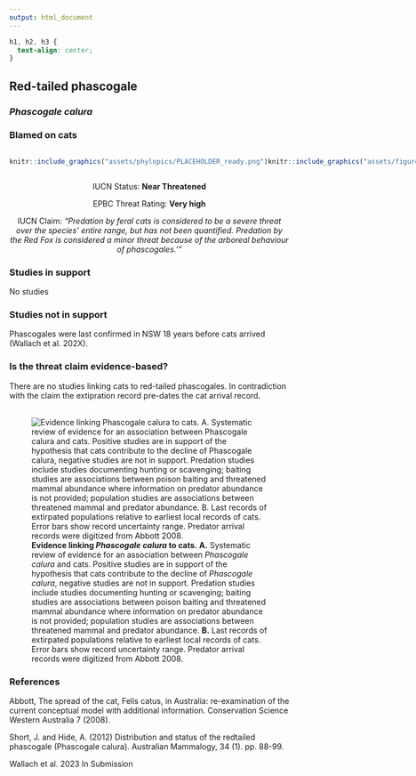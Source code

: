 ```yaml
---
output: html_document
---
```

```css
h1, h2, h3 {
  text-align: center;
}
```

## **Red-tailed phascogale**
### *Phascogale calura*
### Blamed on cats

:::: {style="display: flex;"}

::: {}
  ```r
  knitr::include_graphics("assets/phylopics/PLACEHOLDER_ready.png")
  ```
:::

::: {}

:::

::: {}
  ```r
  knitr::include_graphics("assets/figures/Map_Cat_Phascogale calura.png")
  ```
:::

::::
<center>
IUCN Status: **Near Threatened**

EPBC Threat Rating: **Very high**

IUCN Claim: *"Predation by feral cats is considered to be a severe threat over the species' entire range, but has not been quantified. Predation by the Red Fox is considered a minor threat because of the arboreal behaviour of phascogales.'"*

</center>

### Studies in support

No studies

### Studies not in support

Phascogales were last confirmed in NSW 18 years before cats arrived (Wallach et al. 202X).

### Is the threat claim evidence-based?

There are no studies linking cats to red-tailed phascogales. In contradiction with the claim the extipration record pre-dates the cat arrival record.
<br>
<br>

![**Evidence linking *Phascogale calura* to cats.** **A.** Systematic review of evidence for an association between *Phascogale calura* and cats. Positive studies are in support of the hypothesis that cats contribute to the decline of *Phascogale calura*, negative studies are not in support. Predation studies include studies documenting hunting or scavenging; baiting studies are associations between poison baiting and threatened mammal abundance where information on predator abundance is not provided; population studies are associations between threatened mammal and predator abundance. **B.** Last records of extirpated populations relative to earliest local records of cats. Error bars show record uncertainty range. Predator arrival records were digitized from Abbott 2008.](assets/figures/Main_Evidence_Cat_Phascogale calura.png)

### References

Abbott, The spread of the cat, Felis catus, in Australia: re-examination of the current conceptual model with additional information. Conservation Science Western Australia 7 (2008).

Short, J. and Hide, A. (2012) Distribution and status of the redtailed phascogale (Phascogale calura). Australian Mammalogy, 34 (1). pp. 88-99.

Wallach et al. 2023 In Submission


